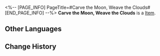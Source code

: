 <%-- [PAGE_INFO]
PageTitle=#Carve the Moon, Weave the Clouds#
[END_PAGE_INFO] --%>
{{Item Infobox
|id          = 21032
|image       = Item Carve the Moon Weave the Clouds.png
|type        = 
|invCategory = Light Cone
|rarity      = 4
|effect      = Light Cone for the Path of {{Color|h|Harmony}}. The Light Cone ability is only effective for characters of this Path.
|description = He immediately falls in love with the golden vessel and is about to buy it,<br />but the Foxian girl drags him aside and whispers:<br />''"Please return at night, Mr. Benefactor, and make up your mind then."''<br /><br />As promised, he returns at night.<br />The same Foxian girl opens the door and smiles at him.<br />''"Please follow me, Mr. Benefactor."''<br /><br />A ray of moonlight shines onto the base of the etched plate.<br />The artisan had traced the petals with lines of various depths, and he would not be able to see such details without the moonlight.
}}
{{Description|He finally recalls why this item is called "Carve the Moon, Weave the Clouds."}}
'''Carve the Moon, Weave the Clouds''' is a [[Item]].

==Other Languages==
{{Other Languages
|en   = Carve the Moon, Weave the Clouds
|zhs  = 镂月裁云之意
|zht  = 鏤月裁雲之意
|ja   = {{Rubi|彫月裁雲|ちょうげつさいうん}}の{{Rubi|意|い}}
|ko   = 누월재운의 뜻
|es   = Esculpir la luna y tejer las nubes
|fr   = Nuages taillés dans la lune
|ru   = Вырезать луну и кроить облака
|th   = Carve the Moon, Weave the Clouds
|vi   = Khắc Lên Ánh Trăng
|de   = Den Mond schnitzen, die Wolken weben
|id   = Carve the Moon, Weave the Clouds
|pt   = Esculpindo a Lua, Tecendo as Nuvens
}}

==Change History==
{{Change History|1.0}}